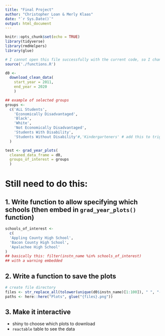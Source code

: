```yaml
---
title: "Final Project"
author: "Christopher Loan & Merly Klaas"
date: "`r Sys.Date()`"
output: html_document
---
```


```r
knitr::opts_chunk$set(echo = TRUE)
library(tidyverse)
library(rmdHelpers)
library(glue)

# I cannot open this file successfully with the current code, so I changed the path.
source('./functions.R')
```

```r
d0 <- 
  download_clean_data(
    start_year = 2011,
    end_year = 2020
    ) 
```

```r
## example of selected groups
groups <- 
  c('ALL Students', 
    'Economically Disadvantaged', 
    'Black',
    'White',
    'Not Economically Disadvantaged',
    'Students With Disability', 
    'Students Without Disability'#,'Kindergarteners' # add this to trigger warning
  )
```

```r
test <- grad_year_plots(
  cleaned_data_frame = d0, 
  groups_of_interest = groups
  )

```

# Still need to do this: 

## 1. Write function to allow specifying which schools (then embed in `grad_year_plots()` function)

```r
schools_of_interest <- 
  c(
  'Appling County High School', 
  'Bacon County High School',
  'Apalachee High School'
)
## basically this: filter(instn_name %in% schools_of_interest)
## with a warning embedded
```

## 2. Write a function to save the plots 

```r
# create file directory
files <- str_replace_all(tolower(unique(d0$instn_name)[1:100]), " ", "-")
paths <- here::here("Plots", glue("{files}.png"))
```

## 3. Make it interactive

* shiny to choose which plots to download
* `reactable` table to see the data
